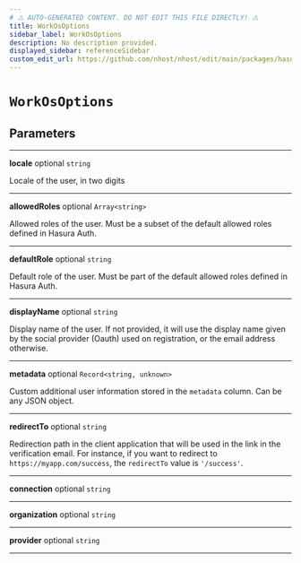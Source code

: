 ```yaml
---
# ⚠️ AUTO-GENERATED CONTENT. DO NOT EDIT THIS FILE DIRECTLY! ⚠️
title: WorkOsOptions
sidebar_label: WorkOsOptions
description: No description provided.
displayed_sidebar: referenceSidebar
custom_edit_url: https://github.com/nhost/nhost/edit/main/packages/hasura-auth-js/src/core/types.ts#L97
---
```


# `WorkOsOptions`

## Parameters

---

**<span className="parameter-name">locale</span>** <span className="optional-status">optional</span> `string`

Locale of the user, in two digits

---

**<span className="parameter-name">allowedRoles</span>** <span className="optional-status">optional</span> `Array<string>`

Allowed roles of the user. Must be a subset of the default allowed roles defined in Hasura Auth.

---

**<span className="parameter-name">defaultRole</span>** <span className="optional-status">optional</span> `string`

Default role of the user. Must be part of the default allowed roles defined in Hasura Auth.

---

**<span className="parameter-name">displayName</span>** <span className="optional-status">optional</span> `string`

Display name of the user. If not provided, it will use the display name given by the social provider (Oauth) used on registration, or the email address otherwise.

---

**<span className="parameter-name">metadata</span>** <span className="optional-status">optional</span> `Record<string, unknown>`

Custom additional user information stored in the `metadata` column. Can be any JSON object.

---

**<span className="parameter-name">redirectTo</span>** <span className="optional-status">optional</span> `string`

Redirection path in the client application that will be used in the link in the verification email.
For instance, if you want to redirect to `https://myapp.com/success`, the `redirectTo` value is `'/success'`.

---

**<span className="parameter-name">connection</span>** <span className="optional-status">optional</span> `string`

---

**<span className="parameter-name">organization</span>** <span className="optional-status">optional</span> `string`

---

**<span className="parameter-name">provider</span>** <span className="optional-status">optional</span> `string`

---
